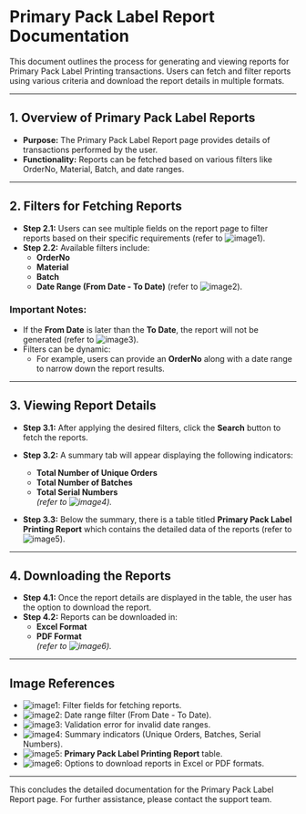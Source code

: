 # Primary Pack Label Report Documentation

This document outlines the process for generating and viewing reports for Primary Pack Label Printing transactions. Users can fetch and filter reports using various criteria and download the report details in multiple formats.

---

## 1. Overview of Primary Pack Label Reports

- **Purpose:** The Primary Pack Label Report page provides details of transactions performed by the user.
- **Functionality:** Reports can be fetched based on various filters like OrderNo, Material, Batch, and date ranges.

---

## 2. Filters for Fetching Reports

- **Step 2.1:** Users can see multiple fields on the report page to filter reports based on their specific requirements (refer to ![image1](/DOCS_IMAGE/rep-fg-label-printing/PrimaryPackRepimage1.png)).
- **Step 2.2:** Available filters include:
  - **OrderNo**
  - **Material**
  - **Batch**
  - **Date Range (From Date - To Date)** (refer to ![image2](/DOCS_IMAGE/rep-fg-label-printing/PrimaryPackRepimage3.png)).

### Important Notes:
- If the **From Date** is later than the **To Date**, the report will not be generated (refer to ![image3](/DOCS_IMAGE/rep-fg-label-printing/PrimaryPackRepimage2.png)).
- Filters can be dynamic:
  - For example, users can provide an **OrderNo** along with a date range to narrow down the report results.

---

## 3. Viewing Report Details

- **Step 3.1:** After applying the desired filters, click the **Search** button to fetch the reports.
- **Step 3.2:** A summary tab will appear displaying the following indicators:
  - **Total Number of Unique Orders**
  - **Total Number of Batches**
  - **Total Serial Numbers**  
  *(refer to ![image4](/DOCS_IMAGE/rep-fg-label-printing/PrimaryPackRepimage4.png)).*

- **Step 3.3:** Below the summary, there is a table titled **Primary Pack Label Printing Report** which contains the detailed data of the reports (refer to ![image5](/DOCS_IMAGE/rep-fg-label-printing/PrimaryPackRepimage5.png)).

---

## 4. Downloading the Reports

- **Step 4.1:** Once the report details are displayed in the table, the user has the option to download the report.
- **Step 4.2:** Reports can be downloaded in:
  - **Excel Format**
  - **PDF Format**  
  *(refer to ![image6](/DOCS_IMAGE/rep-fg-label-printing/PrimaryPackRepimage6.png)).*

---

## Image References

- ![image1](/DOCS_IMAGE/rep-fg-label-printing/PrimaryPackRepimage1.png): Filter fields for fetching reports.
- ![image2](/DOCS_IMAGE/rep-fg-label-printing/PrimaryPackRepimage3.png): Date range filter (From Date - To Date).
- ![image3](/DOCS_IMAGE/rep-fg-label-printing/PrimaryPackRepimage2.png): Validation error for invalid date ranges.
- ![image4](/DOCS_IMAGE/rep-fg-label-printing/PrimaryPackRepimage4.png): Summary indicators (Unique Orders, Batches, Serial Numbers).
- ![image5](/DOCS_IMAGE/rep-fg-label-printing/PrimaryPackRepimage5.png): **Primary Pack Label Printing Report** table.
- ![image6](/DOCS_IMAGE/rep-fg-label-printing/PrimaryPackRepimage6.png): Options to download reports in Excel or PDF formats.

---

This concludes the detailed documentation for the Primary Pack Label Report page. For further assistance, please contact the support team.
